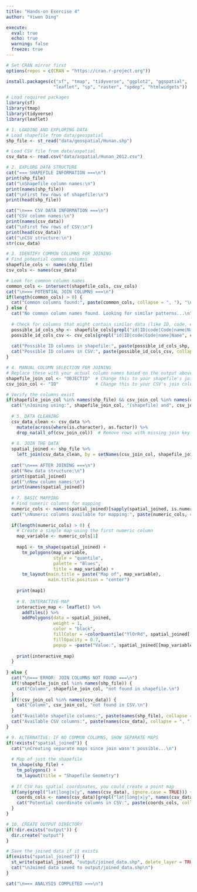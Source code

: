 ```yaml
---
title: "Hands-on Exercise 4"
author: "Yiwen Ding"

execute: 
  eval: true
  echo: true
  warning: false
  freeze: true
---
```


```r
# Set CRAN mirror first
options(repos = c(CRAN = "https://cran.r-project.org"))

install.packages(c("sf", "tmap", "tidyverse", "ggplot2", "ggspatial", 
                  "leaflet", "sp", "raster", "spdep", "htmlwidgets"))
```

```r

# Load required packages
library(sf)
library(tmap)
library(tidyverse)
library(leaflet)

# 1. LOADING AND EXPLORING DATA
# Load shapefile from data/geospatial
shp_file <- st_read("data/geospatial/Hunan.shp")

# Load CSV file from data/aspatial
csv_data <- read.csv("data/aspatial/Hunan_2012.csv")

# 2. EXPLORE DATA STRUCTURE
cat("=== SHAPEFILE INFORMATION ===\n")
print(shp_file)
cat("\nShapefile column names:\n")
print(names(shp_file))
cat("\nFirst few rows of shapefile:\n")
print(head(shp_file))

cat("\n=== CSV DATA INFORMATION ===\n")
cat("CSV column names:\n")
print(names(csv_data))
cat("\nFirst few rows of CSV:\n")
print(head(csv_data))
cat("\nCSV structure:\n")
str(csv_data)

# 3. IDENTIFY COMMON COLUMNS FOR JOINING
# Find potential common columns
shapefile_cols <- names(shp_file)
csv_cols <- names(csv_data)

# Look for common column names
common_cols <- intersect(shapefile_cols, csv_cols)
cat("\n=== POTENTIAL JOIN COLUMNS ===\n")
if(length(common_cols) > 0) {
  cat("Common columns found:", paste(common_cols, collapse = ", "), "\n")
} else {
  cat("No common column names found. Looking for similar patterns...\n")
  
  # Check for columns that might contain similar data (like ID, code, etc.)
  possible_id_cols_shp <- shapefile_cols[grepl("id|ID|code|Code|name|Name", shapefile_cols)]
  possible_id_cols_csv <- csv_cols[grepl("id|ID|code|Code|name|Name", csv_cols)]
  
  cat("Possible ID columns in shapefile:", paste(possible_id_cols_shp, collapse = ", "), "\n")
  cat("Possible ID columns in CSV:", paste(possible_id_cols_csv, collapse = ", "), "\n")
}

# 4. MANUAL COLUMN SELECTION FOR JOINING
# Replace these with your actual column names based on the output above
shapefile_join_col <- "OBJECTID"  # Change this to your shapefile's join column
csv_join_col <- "ID"              # Change this to your CSV's join column

# Verify the columns exist
if(shapefile_join_col %in% names(shp_file) && csv_join_col %in% names(csv_data)) {
  cat("\nJoining using:", shapefile_join_col, "(shapefile) and", csv_join_col, "(CSV)\n")
  
  # 5. DATA CLEANING
  csv_data_clean <- csv_data %>%
    mutate(across(where(is.character), as.factor)) %>%
    drop_na(all_of(csv_join_col))  # Remove rows with missing join key
  
  # 6. JOIN THE DATA
  spatial_joined <- shp_file %>%
    left_join(csv_data_clean, by = setNames(csv_join_col, shapefile_join_col))
  
  cat("\n=== AFTER JOINING ===\n")
  cat("New data structure:\n")
  print(spatial_joined)
  cat("\nNew column names:\n")
  print(names(spatial_joined))
  
  # 7. BASIC MAPPING
  # Find numeric columns for mapping
  numeric_cols <- names(spatial_joined)[sapply(spatial_joined, is.numeric)]
  cat("\nNumeric columns available for mapping:", paste(numeric_cols, collapse = ", "), "\n")
  
  if(length(numeric_cols) > 0) {
    # Create a simple map using the first numeric column
    map_variable <- numeric_cols[1]
    
    map1 <- tm_shape(spatial_joined) +
      tm_polygons(map_variable,
                  style = "quantile",
                  palette = "Blues",
                  title = map_variable) +
      tm_layout(main.title = paste("Map of", map_variable),
                main.title.position = "center")
    
    print(map1)
    
    # 8. INTERACTIVE MAP
    interactive_map <- leaflet() %>%
      addTiles() %>%
      addPolygons(data = spatial_joined,
                  weight = 1,
                  color = "black",
                  fillColor = ~colorQuantile("YlOrRd", spatial_joined[[map_variable]])(spatial_joined[[map_variable]]),
                  fillOpacity = 0.7,
                  popup = ~paste("Value:", spatial_joined[[map_variable]]))
    
    print(interactive_map)
  }
  
} else {
  cat("\n=== ERROR: JOIN COLUMNS NOT FOUND ===\n")
  if(!shapefile_join_col %in% names(shp_file)) {
    cat("Column", shapefile_join_col, "not found in shapefile.\n")
  }
  if(!csv_join_col %in% names(csv_data)) {
    cat("Column", csv_join_col, "not found in CSV.\n")
  }
  cat("Available shapefile columns:", paste(names(shp_file), collapse = ", "), "\n")
  cat("Available CSV columns:", paste(names(csv_data), collapse = ", "), "\n")
}

# 9. ALTERNATIVE: IF NO COMMON COLUMNS, SHOW SEPARATE MAPS
if(!exists("spatial_joined")) {
  cat("\nCreating separate maps since join wasn't possible...\n")
  
  # Map of just the shapefile
  tm_shape(shp_file) +
    tm_polygons() +
    tm_layout(title = "Shapefile Geometry")
  
  # If CSV has spatial coordinates, you could create a point map
  if(any(grepl("lat|long|x|y", names(csv_data), ignore.case = TRUE))) {
    coords_cols <- names(csv_data)[grepl("lat|long|x|y", names(csv_data), ignore.case = TRUE)]
    cat("Potential coordinate columns in CSV:", paste(coords_cols, collapse = ", "), "\n")
  }
}

# 10. CREATE OUTPUT DIRECTORY
if(!dir.exists("output")) {
  dir.create("output")
}

# Save the joined data if it exists
if(exists("spatial_joined")) {
  st_write(spatial_joined, "output/joined_data.shp", delete_layer = TRUE)
  cat("\nJoined data saved to output/joined_data.shp\n")
}

cat("\n=== ANALYSIS COMPLETED ===\n")

```
